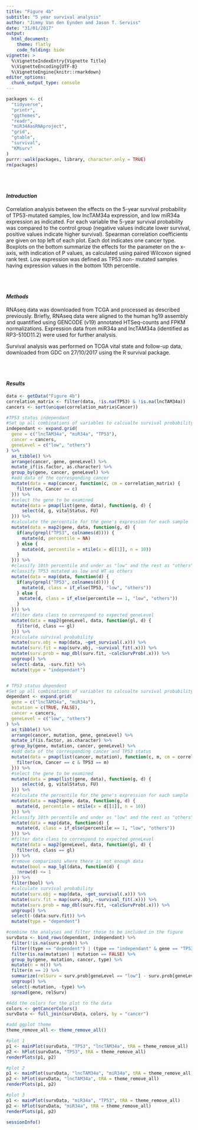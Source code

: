 ```yaml
---
title: "Figure 4b"
subtitle: "5 year survival analysis"
author: "Jimmy Van den Eynden and Jason T. Serviss"
date: "31/01/2017"
output:
  html_document:
    theme: flatly
    code_folding: hide
vignette: >
  %\VignetteIndexEntry{Vignette Title}
  %\VignetteEncoding{UTF-8}
  %\VignetteEngine{knitr::rmarkdown}
editor_options: 
  chunk_output_type: console
---
```


<style> 
.caption { 
  color: Black; 
  font-family: "Times New Roman", Times, serif;
  font-size: 1.0em; 
}
</style>

```r
packages <- c(
  "tidyverse",
  "printr",
  "ggthemes",
  "readr",
  "miR34AasRNAproject",
  "grid",
  "gtable",
  "survival",
  "KMsurv"
)
purrr::walk(packages, library, character.only = TRUE)
rm(packages)

```

<br></br>

#### _Introduction_
Correlation analysis between the effects on the 5-year survival
probability of TP53-mutated samples, low lncTAM34a expression, and low
miR34a expression as indicated. For each variable the 5-year survival
probability was compared to the control group (negative values indicate lower
survival, positive values indicate higher survival). Spearman correlation
coefficients are given on top left of each plot. Each dot indicates one cancer
type. Boxplots on the bottom summarize the effects for
the parameter on the x-axis, with indication of P values, as calculated using
paired Wilcoxon signed rank test. Low expression was defined as TP53 non-
mutated samples having expression values in the bottom 10th percentile.

<br></br>

#### _Methods_
RNAseq data was downloaded from TCGA and processed as described previously. 
Briefly, RNAseq data were aligned to the human hg19 assembly and quantified 
using GENCODE (v19) annotated HTSeq-counts and FPKM normalizations. Expression 
data from miR34a and lncTAM34a (identified as RP3-510D11.2) were used for 
further analysis. 

Survival analysis was performed on TCGA vital state and follow-up data,
downloaded from GDC on 27/10/2017 using the R survival package.

<br></br>

#### _Results_

```r

data <- getData("Figure 4b")
correlation_matrix <- filter(data, !is.na(TP53) & !is.na(lncTAM34a))
cancers <- sort(unique(correlation_matrix$Cancer))

#TP53 status independant
#Set up all combinations of variables to calcualte survival probability for
independant <- expand.grid(
  gene = c("lncTAM34a", "miR34a", "TP53"),
  cancer = cancers,
  geneLevel = c("low", "others")
) %>% 
  as_tibble() %>%
  arrange(cancer, gene, geneLevel) %>%
  mutate_if(is.factor, as.character) %>%
  group_by(gene, cancer, geneLevel) %>%
  #add data of the corresponding cancer
  mutate(data = map(cancer, function(c, cm = correlation_matrix) {
    filter(cm, Cancer == c)
  })) %>%
  #select the gene to be examined
  mutate(data = pmap(list(gene, data), function(g, d) {
      select(d, g, vitalStatus, FU)
  })) %>%
  #calculate the percentile for the gene's expression for each sample
  mutate(data = map2(gene, data, function(g, d) {
    if(any(grepl("TP53", colnames(d)))) {
      mutate(d, percentile = NA)
    } else {
      mutate(d, percentile = ntile(x = d[[1]], n = 10))
    }
  })) %>%
  #classify 10th percentile and under as "low" and the rest as "others"
  #classify TP53 mutated as low and WT as others
  mutate(data = map(data, function(d) {
    if(any(grepl("TP53", colnames(d)))) {
      mutate(d, class = if_else(TP53, "low", "others"))
    } else {
     mutate(d, class = if_else(percentile == 1, "low", "others")) 
    }
  })) %>%
  #filter data class to correspond to expected geneLevel
  mutate(data = map2(geneLevel, data, function(gl, d) {
    filter(d, class == gl)
  })) %>%
  #calculate survival probability
  mutate(surv.obj = map(data, ~get_survival(.x))) %>%
  mutate(surv.fit = map(surv.obj, ~survival_fit(.x))) %>%
  mutate(surv.prob = map_dbl(surv.fit, ~calcSurvProb(.x))) %>%
  ungroup() %>%
  select(-data, -surv.fit) %>%
  mutate(type = "independant")


# TP53 status dependent
#Set up all combinations of variables to calcualte survival probability for
dependant <- expand.grid(
  gene = c("lncTAM34a", "miR34a"),
  mutation = c(TRUE, FALSE),
  cancer = cancers,
  geneLevel = c("low", "others")
) %>% 
  as_tibble() %>%
  arrange(cancer, mutation, gene, geneLevel) %>%
  mutate_if(is.factor, as.character) %>%
  group_by(gene, mutation, cancer, geneLevel) %>%
  #add data of the corresponding cancer and TP53 status
  mutate(data = pmap(list(cancer, mutation), function(c, m, cm = correlation_matrix) {
    filter(cm, Cancer == c & TP53 == m)
  })) %>%
  #select the gene to be examined
  mutate(data = pmap(list(gene, data), function(g, d) {
      select(d, g, vitalStatus, FU)
  })) %>%
  #calculate the percentile for the gene's expression for each sample
  mutate(data = map2(gene, data, function(g, d) {
    mutate(d, percentile = ntile(x = d[[1]], n = 10))
  })) %>%
  #classify 10th percentile and under as "low" and the rest as "others"
  mutate(data = map(data, function(d) {
    mutate(d, class = if_else(percentile == 1, "low", "others"))
  })) %>%
  #filter data class to correspond to expected geneLevel
  mutate(data = map2(geneLevel, data, function(gl, d) {
    filter(d, class == gl)
  })) %>%
  #remove comparisons where there is not enough data
  mutate(bool = map_lgl(data, function(d) {
    !nrow(d) <= 1
  })) %>%
  filter(bool) %>%
  #calculate survival probability
  mutate(surv.obj = map(data, ~get_survival(.x))) %>%
  mutate(surv.fit = map(surv.obj, ~survival_fit(.x))) %>%
  mutate(surv.prob = map_dbl(surv.fit, ~calcSurvProb(.x))) %>%
  ungroup() %>%
  select(-(data:surv.fit)) %>%
  mutate(type = "dependent")

#combine the analyses and filter those to be included in the figure
survData <- bind_rows(dependant, independant) %>%
  filter(!is.na(surv.prob)) %>%
  filter((type == "dependent") | (type == "independant" & gene == "TP53")) %>%
  filter(is.na(mutation) | mutation == FALSE) %>%
  group_by(gene, mutation, cancer, type) %>%
  mutate(n = n()) %>%
  filter(n == 2) %>%
  summarize(relSurv = surv.prob[geneLevel == "low"] - surv.prob[geneLevel == "others"]) %>%
  ungroup() %>%
  select(-mutation, -type) %>%
  spread(gene, relSurv)
```

```r
#Add the colors for the plot to the data
colors <- getCancerColors()
survData <- full_join(survData, colors, by = "cancer")

#add ggplot theme
theme_remove_all <- theme_remove_all()

#plot 1
p1 <- mainPlot(survData, "TP53", "lncTAM34a", tRA = theme_remove_all)
p2 <- hPlot(survData, "TP53", tRA = theme_remove_all)
renderPlots(p1, p2)

#plot 2
p1 <- mainPlot(survData, "lncTAM34a", "miR34a", tRA = theme_remove_all)
p2 <- hPlot(survData, "lncTAM34a", tRA = theme_remove_all)
renderPlots(p1, p2)

#plot 3
p1 <- mainPlot(survData, "miR34a", "TP53", tRA = theme_remove_all)
p2 <- hPlot(survData, "miR34a", tRA = theme_remove_all)
renderPlots(p1, p2)
```

```r
sessionInfo()
```

